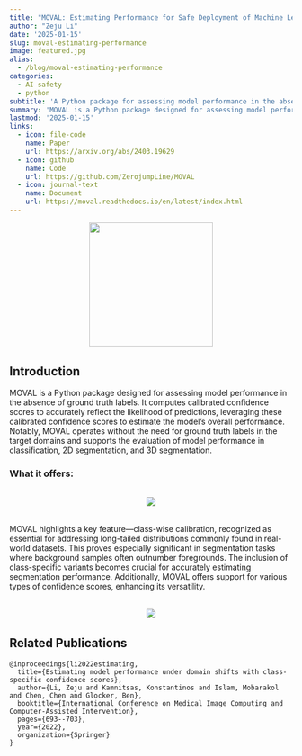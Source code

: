```yaml
---
title: "MOVAL: Estimating Performance for Safe Deployment of Machine Learning Models"
author: "Zeju Li"
date: '2025-01-15'
slug: moval-estimating-performance
image: featured.jpg
alias:
  - /blog/moval-estimating-performance
categories:
  - AI safety
  - python
subtitle: 'A Python package for assessing model performance in the absence of ground truth labels'
summary: 'MOVAL is a Python package designed for assessing model performance in the absence of ground truth labels. It computes calibrated confidence scores to accurately reflect the likelihood of predictions and estimates overall model performance.'
lastmod: '2025-01-15'
links:
  - icon: file-code
    name: Paper
    url: https://arxiv.org/abs/2403.19629
  - icon: github
    name: Code
    url: https://github.com/ZerojumpLine/MOVAL
  - icon: journal-text
    name: Document
    url: https://moval.readthedocs.io/en/latest/index.html
---
```


<div style="text-align: center; margin-bottom: 2rem;">
  <img src="https://github.com/ZerojumpLine/MOVAL/blob/main/docs/logo.png?raw=True" width="220px" style="margin: 0 30px;">
</div>

## Introduction

MOVAL is a Python package designed for assessing model performance in the absence of ground truth labels. It computes calibrated confidence scores to accurately reflect the likelihood of predictions, leveraging these calibrated confidence scores to estimate the model's overall performance. Notably, MOVAL operates without the need for ground truth labels in the target domains and supports the evaluation of model performance in classification, 2D segmentation, and 3D segmentation.

### What it offers:

<div style="text-align: center; margin: 2rem 0;">
  <img src="static/images/features.png" style="max-width: 100%; height: auto;">
</div>

MOVAL highlights a key feature—class-wise calibration, recognized as essential for addressing long-tailed distributions commonly found in real-world datasets. This proves especially significant in segmentation tasks where background samples often outnumber foregrounds. The inclusion of class-specific variants becomes crucial for accurately estimating segmentation performance. Additionally, MOVAL offers support for various types of confidence scores, enhancing its versatility.

<div style="text-align: center; margin: 2rem 0;">
  <img src="static/images/Fig_software_2.gif" style="max-width: 100%; height: auto;">
</div>

## Related Publications

```{=html}
<pre class="quarto-appendix-bibtex" data-clipboard-text="@inproceedings{li2022estimating,
  title={Estimating model performance under domain shifts with class-specific confidence scores},
  author={Li, Zeju and Kamnitsas, Konstantinos and Islam, Mobarakol and Chen, Chen and Glocker, Ben},
  booktitle={International Conference on Medical Image Computing and Computer-Assisted Intervention},
  pages={693--703},
  year={2022},
  organization={Springer}
}"><code>@inproceedings{li2022estimating,
  title={Estimating model performance under domain shifts with class-specific confidence scores},
  author={Li, Zeju and Kamnitsas, Konstantinos and Islam, Mobarakol and Chen, Chen and Glocker, Ben},
  booktitle={International Conference on Medical Image Computing and Computer-Assisted Intervention},
  pages={693--703},
  year={2022},
  organization={Springer}
}</code></pre>
```

